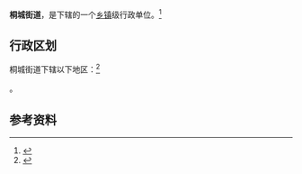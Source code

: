 {{中国乡级行政区|35/09/82/002/000}}

'''桐城街道'''，是{{PRC admin/fullname|35/09/82/002/000|3}}下辖的一个[[乡镇|乡镇]]级行政单位。<ref>{{PRC admin/ref sgc|{{PRC admin/parent|35/09/82/002/000}}}}</ref>

== 行政区划 ==

桐城街道下辖以下地区：<ref>{{PRC admin/ref sgc|35/09/82/002/000}}</ref>

{{PRC admin/children|35/09/82/002/000}}。

== 参考资料 ==

{{reflist}}

{{行政区划小作品}}
{{PRC admin/navcat|35/09/82/002/000}}